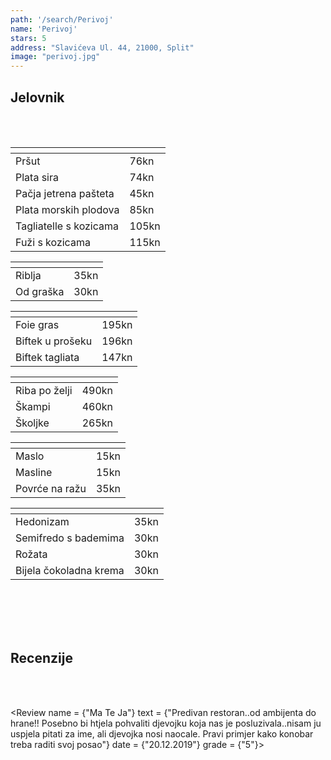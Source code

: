 ---
path: '/search/Perivoj'
name: 'Perivoj'
stars: 5
address: "Slavićeva Ul. 44, 21000, Split"
image: "perivoj.jpg"
---

## Jelovnik

<br></br>

<Collapse name = "Predjelo" open = "collapse show">

<table className="table table-hover" style = {{fontSize: "1.15rem"}}>
  <thead style = {{display: "none"}}><tr><th scope="col"></th><th scope="col"></th></tr></thead>
    <tbody style =  {{borderTop: "hidden"}}>
    <tr>
      <td className = "w-75" style = {{paddingLeft: "28px"}}> Pršut </td><td> 76kn </td>
    </tr>
    <tr>
      <td className = "w-75" style = {{paddingLeft: "28px"}}> Plata sira </td><td> 74kn </td>
    </tr>
     <tr>
      <td className = "w-75" style = {{paddingLeft: "28px"}}> Pačja jetrena pašteta </td><td> 45kn </td>
    </tr>
    <tr>
      <td className = "w-75" style = {{paddingLeft: "28px"}}> Plata morskih plodova </td><td> 85kn </td>
    </tr>
    <tr>
      <td className = "w-75" style = {{paddingLeft: "28px"}}> Tagliatelle s kozicama </td><td> 105kn </td>
    </tr>
    <tr>
      <td className = "w-75" style = {{paddingLeft: "28px"}}> Fuži s kozicama </td><td> 115kn </td>
    </tr>
  </tbody>
</table>

</Collapse>

<Collapse name = "Juha" open = "collapse">

<table className="table table-hover" style = {{fontSize: "1.15rem"}}>
  <thead style = {{display: "none"}}><tr><th scope="col"></th><th scope="col"></th></tr></thead>
    <tbody style =  {{borderTop: "hidden"}}>
    <tr>
      <td className = "w-75" style = {{paddingLeft: "28px"}}> Riblja </td><td> 35kn </td>
    </tr>
    <tr>
      <td className = "w-75" style = {{paddingLeft: "28px"}}> Od graška </td><td> 30kn </td>
    </tr>
  </tbody>
</table>

</Collapse>

<Collapse name = "Meso" open = "collapse">

<table className="table table-hover" style = {{fontSize: "1.15rem"}}>
  <thead style = {{display: "none"}}><tr><th scope="col"></th><th scope="col"></th></tr></thead>
    <tbody style =  {{borderTop: "hidden"}}>
    <tr>
      <td className = "w-75" style = {{paddingLeft: "28px"}}> Foie gras </td><td> 195kn </td>
    </tr>
    <tr>
      <td className = "w-75" style = {{paddingLeft: "28px"}}> Biftek u prošeku </td><td> 196kn </td>
    </tr>
    <tr>
      <td className = "w-75" style = {{paddingLeft: "28px"}}> Biftek tagliata </td><td> 147kn </td>
    </tr>
  </tbody>
</table>

</Collapse>

<Collapse name = "Riba" open = "collapse">

<table className="table table-hover" style = {{fontSize: "1.15rem"}}>
  <thead style = {{display: "none"}}><tr><th scope="col"></th><th scope="col"></th></tr></thead>
    <tbody style =  {{borderTop: "hidden"}}>
    <tr>
      <td className = "w-75" style = {{paddingLeft: "28px"}}> Riba po želji </td><td> 490kn </td>
    </tr>
    <tr>
      <td className = "w-75" style = {{paddingLeft: "28px"}}> Škampi </td><td> 460kn </td>
    </tr>
    <tr>
      <td className = "w-75" style = {{paddingLeft: "28px"}}> Školjke </td><td> 265kn </td>
    </tr>
  </tbody>
</table>

</Collapse>

<Collapse name = "Prilog" open = "collapse">

<table className="table table-hover" style = {{fontSize: "1.15rem"}}>
  <thead style = {{display: "none"}}><tr><th scope="col"></th><th scope="col"></th></tr></thead>
    <tbody style =  {{borderTop: "hidden"}}>
    <tr>
      <td className = "w-75" style = {{paddingLeft: "28px"}}> Maslo </td><td> 15kn </td>
    </tr>
    <tr>
      <td className = "w-75" style = {{paddingLeft: "28px"}}> Masline </td><td> 15kn </td>
    </tr>
    <tr>
      <td className = "w-75" style = {{paddingLeft: "28px"}}> Povrće na ražu </td><td> 35kn </td>
    </tr>
  </tbody>
</table>

</Collapse>

<Collapse name = "Desert" open = "collapse">

<table className="table table-hover" style = {{fontSize: "1.15rem"}}>
  <thead style = {{display: "none"}}><tr><th scope="col"></th><th scope="col"></th></tr></thead>
    <tbody style =  {{borderTop: "hidden"}}>
    <tr>
      <td className = "w-75" style = {{paddingLeft: "28px"}}> Hedonizam </td><td> 35kn </td>
    </tr>
    <tr>
      <td className = "w-75" style = {{paddingLeft: "28px"}}> Semifredo s bademima </td><td> 30kn </td>
    </tr>
    <tr>
      <td className = "w-75" style = {{paddingLeft: "28px"}}> Rožata </td><td> 30kn </td>
    </tr>
    <tr>
      <td className = "w-75" style = {{paddingLeft: "28px"}}> Bijela čokoladna krema </td><td> 30kn </td>
    </tr>
  </tbody>
</table>

</Collapse>

<br></br>
<br></br>

## Recenzije

<br></br>

<Review name = {"Ma Te Ja"} 
        text = {"Predivan restoran..od ambijenta do hrane!! Posebno bi htjela pohvaliti djevojku koja nas je posluzivala..nisam ju uspjela pitati za ime, ali djevojka nosi naocale. Pravi primjer kako konobar treba raditi svoj posao"}
        date = {"20.12.2019"}
        grade = {"5"}></Review>
